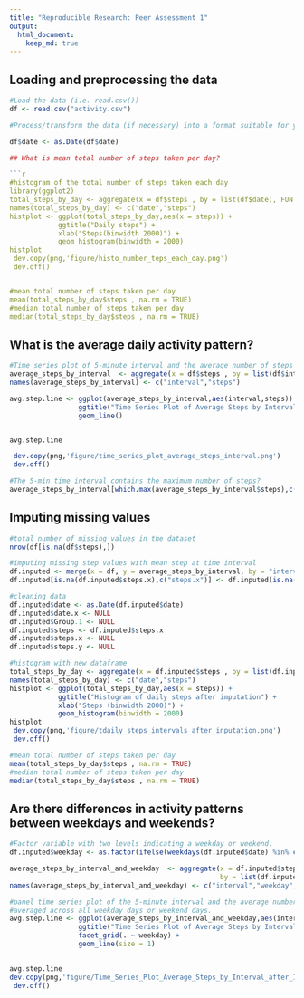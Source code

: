 ```yaml
---
title: "Reproducible Research: Peer Assessment 1"
output: 
  html_document:
    keep_md: true
---
```



## Loading and preprocessing the data

```r

#Load the data (i.e. read.csv())
df <- read.csv("activity.csv")

#Process/transform the data (if necessary) into a format suitable for your analysis

df$date <- as.Date(df$date)

## What is mean total number of steps taken per day?

```r
#histogram of the total number of steps taken each day
library(ggplot2)
total_steps_by_day <- aggregate(x = df$steps , by = list(df$date), FUN = sum ,na.rm=TRUE)
names(total_steps_by_day) <- c("date","steps")
histplot <- ggplot(total_steps_by_day,aes(x = steps)) +
            ggtitle("Daily steps") +
            xlab("Steps(binwidth 2000)") +
            geom_histogram(binwidth = 2000)
histplot
 dev.copy(png,'figure/histo_number_teps_each_day.png')
 dev.off()


#mean total number of steps taken per day
mean(total_steps_by_day$steps , na.rm = TRUE)
#median total number of steps taken per day
median(total_steps_by_day$steps , na.rm = TRUE)

```

## What is the average daily activity pattern?


```r
#Time series plot of 5-minute interval and the average number of steps taken, averaged across all days
average_steps_by_interval  <- aggregate(x = df$steps , by = list(df$interval), FUN = mean ,na.rm=TRUE)
names(average_steps_by_interval) <- c("interval","steps")

avg.step.line <- ggplot(average_steps_by_interval,aes(interval,steps)) +
                 ggtitle("Time Series Plot of Average Steps by Interval") +
                 geom_line()


avg.step.line  

 dev.copy(png,'figure/time_series_plot_average_steps_interval.png')
 dev.off()

#The 5-min time interval contains the maximum number of steps?
average_steps_by_interval[which.max(average_steps_by_interval$steps),c("interval")]

```

## Imputing missing values

```r
#total number of missing values in the dataset
nrow(df[is.na(df$steps),])

#imputing missing step values with mean step at time interval
df.inputed <- merge(x = df, y = average_steps_by_interval, by = "interval", all.x = TRUE)
df.inputed[is.na(df.inputed$steps.x),c("steps.x")] <- df.inputed[is.na(df.inputed$steps.x),c("steps.y")]

#cleaning data
df.inputed$date <- as.Date(df.inputed$date)
df.inputed$date.x <- NULL
df.inputed$Group.1 <- NULL
df.inputed$steps <- df.inputed$steps.x
df.inputed$steps.x <- NULL
df.inputed$steps.y <- NULL

#histogram with new dataframe
total_steps_by_day <- aggregate(x = df.inputed$steps , by = list(df.inputed$date), FUN = sum ,na.rm=TRUE)
names(total_steps_by_day) <- c("date","steps")
histplot <- ggplot(total_steps_by_day,aes(x = steps)) +
            ggtitle("Histogram of daily steps after imputation") +
            xlab("Steps (binwidth 2000)") +
            geom_histogram(binwidth = 2000)
histplot 
 dev.copy(png,'figure/tdaily_steps_intervals_after_inputation.png')
 dev.off()

#mean total number of steps taken per day
mean(total_steps_by_day$steps , na.rm = TRUE)
#median total number of steps taken per day
median(total_steps_by_day$steps , na.rm = TRUE)

```



## Are there differences in activity patterns between weekdays and weekends?

```r
#Factor variable with two levels indicating a weekday or weekend.
df.inputed$weekday <- as.factor(ifelse(weekdays(df.inputed$date) %in% c("Saturday","Sunday"), "Weekend", "Weekday")) 

average_steps_by_interval_and_weekday  <- aggregate(x = df.inputed$steps , 
                                                    by = list(df.inputed$interval,df.inputed$weekday), FUN = mean ,na.rm=TRUE)
names(average_steps_by_interval_and_weekday) <- c("interval","weekday","steps")

#panel time series plot of the 5-minute interval and the average number of steps taken 
#averaged across all weekday days or weekend days.
avg.step.line <- ggplot(average_steps_by_interval_and_weekday,aes(interval,steps)) +
                 ggtitle("Time Series Plot of Average Steps by Interval after Imputation") +
                 facet_grid(. ~ weekday) +
                 geom_line(size = 1)

 
avg.step.line  
dev.copy(png,'figure/Time_Series_Plot_Average_Steps_by_Interval_after_Imputation.png')
 dev.off()

```

